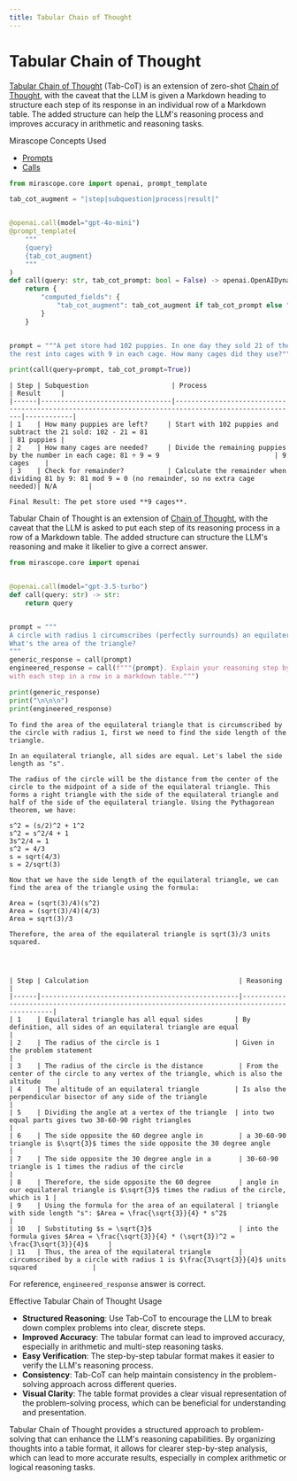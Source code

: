 ```yaml
---
title: Tabular Chain of Thought
---
```


# Tabular Chain of Thought

[Tabular Chain of Thought](https://arxiv.org/pdf/2305.17812) (Tab-CoT) is an extension of zero-shot [Chain of Thought](https://arxiv.org/abs/2201.1190), with the caveat that the LLM is given a Markdown heading to structure each step of its response in an individual row of a Markdown table. The added structure can help the LLM's reasoning process and improves accuracy in arithmetic and reasoning tasks.

<div class="admonition tip">
<p class="admonition-title">Mirascope Concepts Used</p>
<ul>
<li><a href="../../../../learn/prompts/">Prompts</a></li>
<li><a href="../../../../learn/calls/">Calls</a></li>
</ul>
</div>



```python
from mirascope.core import openai, prompt_template

tab_cot_augment = "|step|subquestion|process|result|"


@openai.call(model="gpt-4o-mini")
@prompt_template(
    """
    {query}
    {tab_cot_augment}
    """
)
def call(query: str, tab_cot_prompt: bool = False) -> openai.OpenAIDynamicConfig:
    return {
        "computed_fields": {
            "tab_cot_augment": tab_cot_augment if tab_cot_prompt else "",
        }
    }


prompt = """A pet store had 102 puppies. In one day they sold 21 of them and put
the rest into cages with 9 in each cage. How many cages did they use?"""

print(call(query=prompt, tab_cot_prompt=True))
```

    | Step | Subquestion                     | Process                                                                                            | Result     |
    |------|---------------------------------|-----------------------------------------------------------------------------------------------------|------------|
    | 1    | How many puppies are left?     | Start with 102 puppies and subtract the 21 sold: 102 - 21 = 81                                   | 81 puppies |
    | 2    | How many cages are needed?     | Divide the remaining puppies by the number in each cage: 81 ÷ 9 = 9                             | 9 cages    |
    | 3    | Check for remainder?           | Calculate the remainder when dividing 81 by 9: 81 mod 9 = 0 (no remainder, so no extra cage needed)| N/A        |
    
    Final Result: The pet store used **9 cages**.


Tabular Chain of Thought is an extension of [Chain of Thought](https://arxiv.org/abs/2201.1190), with the caveat that the LLM is asked to put each step of its reasoning process in a row of a Markdown table. The added structure can structure the LLM's reasoning and make it likelier to give a correct answer.



```python
from mirascope.core import openai


@openai.call(model="gpt-3.5-turbo")
def call(query: str) -> str:
    return query


prompt = """
A circle with radius 1 circumscribes (perfectly surrounds) an equilateral triangle.
What's the area of the triangle?
"""
generic_response = call(prompt)
engineered_response = call(f"""{prompt}. Explain your reasoning step by step,
with each step in a row in a markdown table.""")

print(generic_response)
print("\n\n\n")
print(engineered_response)
```

    To find the area of the equilateral triangle that is circumscribed by the circle with radius 1, first we need to find the side length of the triangle.
    
    In an equilateral triangle, all sides are equal. Let's label the side length as "s". 
    
    The radius of the circle will be the distance from the center of the circle to the midpoint of a side of the equilateral triangle. This forms a right triangle with the side of the equilateral triangle and half of the side of the equilateral triangle. Using the Pythagorean theorem, we have:
    
    s^2 = (s/2)^2 + 1^2
    s^2 = s^2/4 + 1
    3s^2/4 = 1
    s^2 = 4/3
    s = sqrt(4/3)
    s = 2/sqrt(3)
    
    Now that we have the side length of the equilateral triangle, we can find the area of the triangle using the formula:
    
    Area = (sqrt(3)/4)(s^2)
    Area = (sqrt(3)/4)(4/3)
    Area = sqrt(3)/3
    
    Therefore, the area of the equilateral triangle is sqrt(3)/3 units squared.
    
    
    
    
    | Step | Calculation                                      | Reasoning                                                                                  |
    |------|--------------------------------------------------|--------------------------------------------------------------------------------------------|
    | 1    | Equilateral triangle has all equal sides        | By definition, all sides of an equilateral triangle are equal                               |
    | 2    | The radius of the circle is 1                   | Given in the problem statement                                                            |
    | 3    | The radius of the circle is the distance         | From the center of the circle to any vertex of the triangle, which is also the altitude    |
    | 4    | The altitude of an equilateral triangle         | Is also the perpendicular bisector of any side of the triangle                            |
    | 5    | Dividing the angle at a vertex of the triangle  | into two equal parts gives two 30-60-90 right triangles                                  |
    | 6    | The side opposite the 60 degree angle in         | a 30-60-90 triangle is $\sqrt{3}$ times the side opposite the 30 degree angle             |
    | 7    | The side opposite the 30 degree angle in a       | 30-60-90 triangle is 1 times the radius of the circle                                      |
    | 8    | Therefore, the side opposite the 60 degree       | angle in our equilateral triangle is $\sqrt{3}$ times the radius of the circle, which is 1 |
    | 9    | Using the formula for the area of an equilateral | triangle with side length "s": $Area = \frac{\sqrt{3}}{4} * s^2$                           |
    | 10   | Substituting $s = \sqrt{3}$                      | into the formula gives $Area = \frac{\sqrt{3}}{4} * (\sqrt{3})^2 = \frac{3\sqrt{3}}{4}$     |
    | 11   | Thus, the area of the equilateral triangle       | circumscribed by a circle with radius 1 is $\frac{3\sqrt{3}}{4}$ units squared              |


For reference, `engineered_response` answer is correct.

<div class="admonition tip">
<p class="admonition-title">Effective Tabular Chain of Thought Usage</p>
<ul>
<li><strong>Structured Reasoning</strong>: Use Tab-CoT to encourage the LLM to break down complex problems into clear, discrete steps.</li>
<li><strong>Improved Accuracy</strong>: The tabular format can lead to improved accuracy, especially in arithmetic and multi-step reasoning tasks.</li>
<li><strong>Easy Verification</strong>: The step-by-step tabular format makes it easier to verify the LLM's reasoning process.</li>
<li><strong>Consistency</strong>: Tab-CoT can help maintain consistency in the problem-solving approach across different queries.</li>
<li><strong>Visual Clarity</strong>: The table format provides a clear visual representation of the problem-solving process, which can be beneficial for understanding and presentation.</li>
</ul>
</div>

Tabular Chain of Thought provides a structured approach to problem-solving that can enhance the LLM's reasoning capabilities. By organizing thoughts into a table format, it allows for clearer step-by-step analysis, which can lead to more accurate results, especially in complex arithmetic or logical reasoning tasks.
